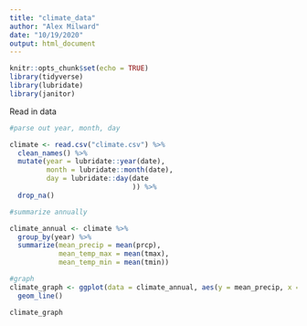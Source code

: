 ---
title: "climate_data"
author: "Alex Milward"
date: "10/19/2020"
output: html_document
---

```{r setup, include=FALSE}
knitr::opts_chunk$set(echo = TRUE)
library(tidyverse)
library(lubridate)
library(janitor)

```

Read in data

```{r}
#parse out year, month, day

climate <- read.csv("climate.csv") %>%
  clean_names() %>% 
  mutate(year = lubridate::year(date),
         month = lubridate::month(date),
         day = lubridate::day(date
                              )) %>% 
  drop_na()

#summarize annually

climate_annual <- climate %>% 
  group_by(year) %>% 
  summarize(mean_precip = mean(prcp),
            mean_temp_max = mean(tmax),
            mean_temp_min = mean(tmin))

#graph
climate_graph <- ggplot(data = climate_annual, aes(y = mean_precip, x = year)) +
  geom_line()

climate_graph




```

